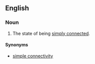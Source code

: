 ==English==

===Noun===
{{en-noun|-}}
# {{context|topology|lang=en}} The state of being [[simply connected]].

====Synonyms====
* [[simple connectivity]]